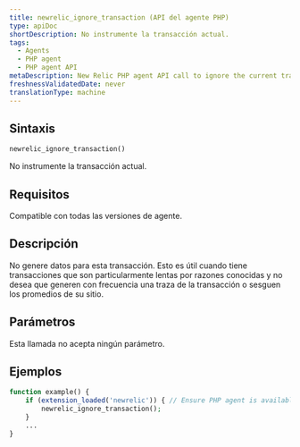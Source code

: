 ```yaml
---
title: newrelic_ignore_transaction (API del agente PHP)
type: apiDoc
shortDescription: No instrumente la transacción actual.
tags:
  - Agents
  - PHP agent
  - PHP agent API
metaDescription: New Relic PHP agent API call to ignore the current transaction entirely.
freshnessValidatedDate: never
translationType: machine
---
```


## Sintaxis

```php
newrelic_ignore_transaction()
```

No instrumente la transacción actual.

## Requisitos

Compatible con todas las versiones de agente.

## Descripción

No genere datos para esta transacción. Esto es útil cuando tiene transacciones que son particularmente lentas por razones conocidas y no desea que generen con frecuencia una traza de la transacción o sesguen los promedios de su sitio.

## Parámetros

Esta llamada no acepta ningún parámetro.

## Ejemplos

```php
function example() {
    if (extension_loaded('newrelic')) { // Ensure PHP agent is available
        newrelic_ignore_transaction();
    }
    ...
}
```